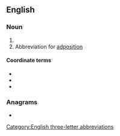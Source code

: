 ==English==

===Noun===
{{en-noun|-}}

# {{initialism of|en|adenosine diphosphate}}
# Abbreviation for [[adposition]]

====Coordinate terms====
* {{l|en|A}}
* {{l|en|AMP}}
* {{l|en|ATP}}

===Anagrams===
* {{anagrams|en|a=adp|APD|DPA|PDA|dap|pad}}

[[Category:English three-letter abbreviations]]